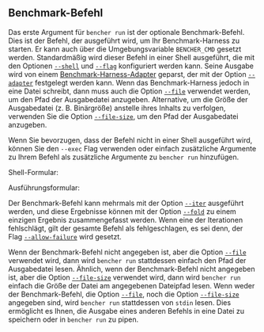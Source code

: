 
## Benchmark-Befehl

Das erste Argument für `bencher run` ist der optionale Benchmark-Befehl.
Dies ist der Befehl, der ausgeführt wird, um Ihr Benchmark-Harness zu starten.
Er kann auch über die Umgebungsvariable `BENCHER_CMD` gesetzt werden.
Standardmäßig wird dieser Befehl in einer Shell ausgeführt,
die mit den Optionen [`--shell`][shell option] und [`--flag`][flag option] konfiguriert werden kann.
Seine Ausgabe wird von einem [Benchmark-Harness-Adapter][benchmark harness adapters] geparst,
der mit der Option [`--adapter`][adapter option] festgelegt werden kann.
Wenn das Benchmark-Harness jedoch in eine Datei schreibt, dann muss auch die Option [`--file`][file option] verwendet werden, um den Pfad der Ausgabedatei anzugeben.
Alternative, um die Größe der Ausgabedatei (z. B. Binärgröße) anstelle ihres Inhalts zu verfolgen,
verwenden Sie die Option [`--file-size`][file size option], um den Pfad der Ausgabedatei anzugeben.

Wenn Sie bevorzugen, dass der Befehl nicht in einer Shell ausgeführt wird, können Sie den `--exec` Flag verwenden oder einfach zusätzliche Argumente zu Ihrem Befehl als zusätzliche Argumente zu `bencher run` hinzufügen.

Shell-Formular:
<ShellForm />

Ausführungsformular:
<ExecForm />

Der Benchmark-Befehl kann mehrmals mit der Option [`--iter`][iter option] ausgeführt werden,
und diese Ergebnisse können mit der Option [`--fold`][fold option] zu einem einzigen Ergebnis zusammengefasst werden.
Wenn eine der Iterationen fehlschlägt, gilt der gesamte Befehl als fehlgeschlagen,
es sei denn, der Flag [`--allow-failure`][allow failure flag] wird gesetzt.

Wenn der Benchmark-Befehl nicht angegeben ist, aber die Option [`--file`][file option] verwendet wird,
dann wird `bencher run` stattdessen einfach den Pfad der Ausgabedatei lesen.
Ähnlich, wenn der Benchmark-Befehl nicht angegeben ist, aber die Option [`--file-size`][file size option] verwendet wird,
dann wird `bencher run` einfach die Größe der Datei am angegebenen Dateipfad lesen.
Wenn weder der Benchmark-Befehl, die Option [`--file`][file option],
noch die Option [`--file-size`][file size option] angegeben sind,
wird `bencher run` stattdessen von `stdin` lesen.
Dies ermöglicht es Ihnen, die Ausgabe eines anderen Befehls in eine Datei zu speichern oder in `bencher run` zu pipen.

[benchmark harness adapters]: /de/docs/explanation/adapters/

[shell option]: #--shell-shell
[flag option]: #--flag-flag
[adapter option]: #--adapter-adapter
[file option]: #--file-file
[file size option]: #--file-size-file
[iter option]: #--iter-iter
[fold option]: #--fold-fold
[allow failure flag]: #--allow-failure